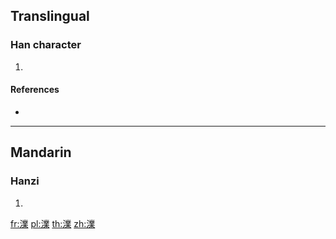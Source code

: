 ==Translingual==

===Han character===
{{Han char|rn=85|rad=水|as=13|sn=16|four=32194|canj=ETCD}}

# {{defn|Han|sort=水13}}

====References====
* {{Han ref|kx=0653.270|dkj=18411|dj=1063.200|hdz=31755.050|uh=6FB2|ud=28594|bh=EA45|bd=59973}}

----

==Mandarin==

===Hanzi===
{{cmn-hanzi|pin=[[yè]] ([[ye4]])|wg=yeh<sup>4</sup>}}

# {{defn|lang=cmn|sort=水13}}

[[fr:澲]]
[[pl:澲]]
[[th:澲]]
[[zh:澲]]